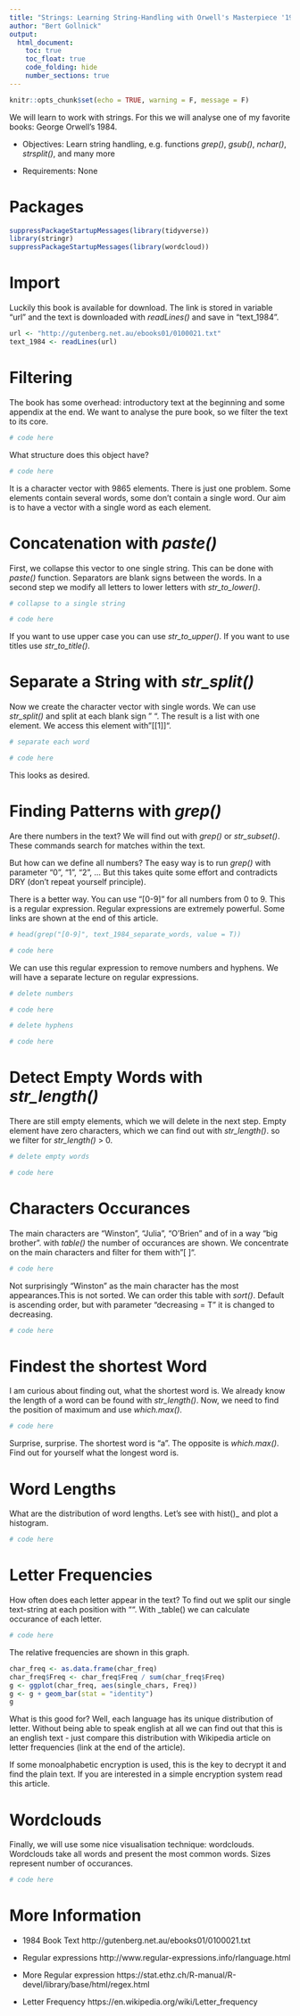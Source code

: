 ```yaml
---
title: "Strings: Learning String-Handling with Orwell's Masterpiece '1984'"
author: "Bert Gollnick"
output: 
  html_document:
    toc: true
    toc_float: true
    code_folding: hide
    number_sections: true
---
```


```r
knitr::opts_chunk$set(echo = TRUE, warning = F, message = F)
```

We will learn to work with strings. For this we will analyse one of my favorite books: George Orwell's 1984. 

* Objectives: Learn string handling, e.g. functions _grep()_, _gsub()_, _nchar()_, _strsplit()_, and many more

* Requirements: None

# Packages

```r
suppressPackageStartupMessages(library(tidyverse))
library(stringr)
suppressPackageStartupMessages(library(wordcloud))
```


# Import

Luckily this book is available for download. The link is stored in variable "url" and the text is downloaded with _readLines()_ and save in "text_1984".
```r
url <- "http://gutenberg.net.au/ebooks01/0100021.txt"
text_1984 <- readLines(url)
```

# Filtering

The book has some overhead: introductory text at the beginning and some appendix at the end. We want to analyse the pure book, so we filter the text to its core.

```r
# code here
```

What structure does this object have?
```r
# code here
```
It is a character vector with 9865 elements. There is just one problem. Some elements contain several words, some don't contain a single word. Our aim is to have a vector with a single word as each element.

# Concatenation with _paste()_

First, we collapse this vector to one single string. This can be done with _paste()_ function. Separators are blank signs between the words. In a second step we modify all letters to lower letters with _str_to_lower()_. 

```r
# collapse to a single string

# code here
```

If you want to use upper case you can use _str_to_upper()_. If you want to use titles use _str_to_title()_.

# Separate a String with _str_split()_

Now we create the character vector with single words. We can use _str_split()_ and split at each blank sign " ". The result is a list with one element. We access this element with "[[1]]".

```r
# separate each word

# code here
```
This looks as desired. 

# Finding Patterns with _grep()_

Are there numbers in the text? We will find out with _grep()_ or _str_subset()_. These commands search for matches within the text. 

But how can we define all numbers? The easy way is to run _grep()_ with parameter "0", "1", "2", ... But this takes quite some effort and contradicts DRY (don't repeat yourself principle). 

There is a better way. You can use "[0-9]" for all numbers from 0 to 9. This is a regular expression. Regular expressions are extremely powerful. Some links are shown at the end of this article.

```r
# head(grep("[0-9]", text_1984_separate_words, value = T))

# code here
```

We can use this regular expression to remove numbers and hyphens. We will have a separate lecture on regular expressions.

```r
# delete numbers

# code here

# delete hyphens

# code here 
```


# Detect Empty Words with _str_length()_

There are still empty elements, which we will delete in the next step. Empty element have zero characters, which we can find out with _str_length()_. so we filter for _str_length()_ > 0.

```r
# delete empty words

# code here
```

# Characters Occurances

The main characters are "Winston", "Julia", "O'Brien" and of in a way "big brother". with _table()_ the number of occurances are shown. We concentrate on the main characters and filter for them with"[ ]". 

```r
# code here
```
Not surprisingly "Winston" as the main character has the most appearances.This is not sorted. We can order this table with _sort()_. Default is ascending order, but with parameter "decreasing = T" it is changed to decreasing.

```r
# code here
```

# Findest the shortest Word

I am curious about finding out, what the shortest word is. We already know the length of a word can be found with _str_length()_. Now, we need to find the position of maximum and use _which.max()_.

```r
# code here
```

Surprise, surprise. The shortest word is "a". The opposite is _which.max()_. Find out for yourself what the longest word is.

# Word Lengths 

What are the distribution of word lengths. Let's see with hist()_ and plot a histogram.
```r
# code here
```

# Letter Frequencies

How often does each letter appear in the text? To find out we split our single text-string at each position with "". With _table() we can calculate occurance of each letter. 

```r
# code here
```

The relative frequencies are shown in this graph. 

```r
char_freq <- as.data.frame(char_freq)
char_freq$Freq <- char_freq$Freq / sum(char_freq$Freq)
g <- ggplot(char_freq, aes(single_chars, Freq))
g <- g + geom_bar(stat = "identity")
g
```

What is this good for? Well, each language has its unique distribution of letter. Without being able to speak english at all we can find out that this is an english text - just compare this distribution with Wikipedia article on letter frequencies (link at the end of the article).

If some monoalphabetic encryption is used, this is the key to decrypt it and find the plain text. If you are interested in a simple encryption system read this article.

# Wordclouds

Finally, we will use some nice visualisation technique: wordclouds. Wordclouds take all words and present the most common words. Sizes represent number of occurances.

```r
# code here
```

# More Information

* 1984 Book Text http://gutenberg.net.au/ebooks01/0100021.txt

* Regular expressions http://www.regular-expressions.info/rlanguage.html

* More Regular expression https://stat.ethz.ch/R-manual/R-devel/library/base/html/regex.html

* Letter Frequency https://en.wikipedia.org/wiki/Letter_frequency


